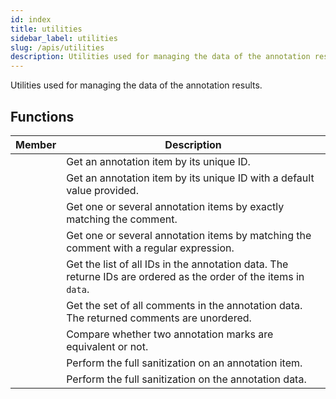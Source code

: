 ```yaml
---
id: index
title: utilities
sidebar_label: utilities
slug: /apis/utilities
description: Utilities used for managing the data of the annotation results.
---
```



<APITopBar type="module" source="utilities" />

Utilities used for managing the data of the annotation results.

## Functions

|                                                     Member                                                      | <center>Description</center>                                                                                     |
| :-------------------------------------------------------------------------------------------------------------: | :--------------------------------------------------------------------------------------------------------------- |
|              [<IconObjType type="func" hasText={true} text="get_data_item"/>](./get_data_item.mdx)              | Get an annotation item by its unique ID.                                                                         |
| [<IconObjType type="func" hasText={true} text="get_data_item_with_default"/>](./get_data_item_with_default.mdx) | Get an annotation item by its unique ID with a default value provided.                                           |
|             [<IconObjType type="func" hasText={true} text="get_data_items"/>](./get_data_items.mdx)             | Get one or several annotation items by exactly matching the comment.                                             |
|    [<IconObjType type="func" hasText={true} text="get_data_items_by_regex"/>](./get_data_items_by_regex.mdx)    | Get one or several annotation items by matching the comment with a regular expression.                           |
|                [<IconObjType type="func" hasText={true} text="get_all_ids"/>](./get_all_ids.mdx)                | Get the list of all IDs in the annotation data. The returne IDs are ordered as the order of the items in `data`. |
|           [<IconObjType type="func" hasText={true} text="get_all_comments"/>](./get_all_comments.mdx)           | Get the set of all comments in the annotation data. The returned comments are unordered.                         |
|         [<IconObjType type="func" hasText={true} text="compare_anno_marks"/>](./compare_anno_marks.mdx)         | Compare whether two annotation marks are equivalent or not.                                                      |
|         [<IconObjType type="func" hasText={true} text="sanitize_data_item"/>](./sanitize_data_item.mdx)         | Perform the full sanitization on an annotation item.                                                             |
|              [<IconObjType type="func" hasText={true} text="sanitize_data"/>](./sanitize_data.mdx)              | Perform the full sanitization on the annotation data.                                                            |
